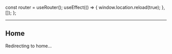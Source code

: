 
  const router = useRouter();
  useEffect(() => {
    window.location.reload(true);
  }, []);
};

---

## Home

Redirecting to home...

<Redirect />
